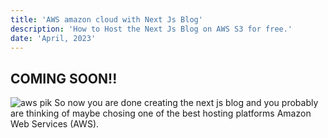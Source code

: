 ```yaml
---
title: 'AWS amazon cloud with Next Js Blog'
description: 'How to Host the Next Js Blog on AWS S3 for free.'
date: 'April, 2023'
---
```

## COMING SOON!!

![aws pik](https://user-images.githubusercontent.com/85551204/226673916-0fe55dee-2a82-4653-88c3-01dd8e335f62.jpg)
So now you are done creating the next js blog and you probably are thinking of maybe chosing one of the best hosting platforms
Amazon Web Services (AWS). 